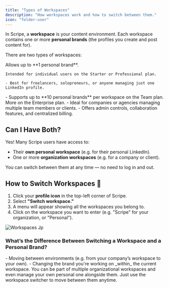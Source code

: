 ```yaml
---
title: "Types of Workspaces"
description: "How workspaces work and how to switch between them."
icon: "folder-user"
---
```


In Scripe, a **workspace** is your content environment. Each workspace contains one or more **personal brands** (the profiles you create and post content for).

There are two types of workspaces:

<CardGroup cols={2}>
  <Card title="Personal Workspace" icon="head-side" iconType="regular" color="#9353d3">
    Allows up to **1 personal brand**.

    Intended for individual users on the Starter or Professional plan.

    - Best for freelancers, solopreneurs, or anyone managing just one LinkedIn profile.
  </Card>
  <Card title="Organization Workspace" icon="house-chimney-user" color="#9353d3">
    - Supports up to **10 personal brands** per workspace on the Team plan. More on the Enterprise plan.
    - Ideal for companies or agencies managing multiple team members or clients.
    - Offers admin controls, collaboration features, and centralized billing.
  </Card>
</CardGroup>

## Can I Have Both?

Yes\! Many Scripe users have access to:

- Their **own personal workspace** (e.g. for their personal LinkedIn).
- One or more **organization workspaces** (e.g. for a company or client).

You can switch between them at any time — no need to log in and out.

## How to Switch Workspaces 🔄

1. Click your **profile icon** in the top-left corner of Scripe.
2. Select **"Switch workspace."**
3. A menu will appear showing all the workspaces you belong to.
4. Click on the workspace you want to enter (e.g. "Scripe" for your organization, or "Personal").

![Workspaces Jp](/images/5.jpg)

### What’s the Difference Between Switching a Workspace and a Personal Brand?

<CardGroup cols={2}>
  <Card title="Switching workspace" icon="arrows-cross" color="#9353d3">
    - Moving between environments (e.g. from your company’s workspace to your own).
  </Card>
  <Card title="Switching personal brand" icon="arrows-down-to-people" color="#9353d3">
    - Changing the brand you're working on _within_ the current workspace.
  </Card>
</CardGroup>

<Tip>
  You can be part of multiple organizational workspaces and even manage your own personal one alongside them. Just use the workspace switcher to move between them anytime.
</Tip>